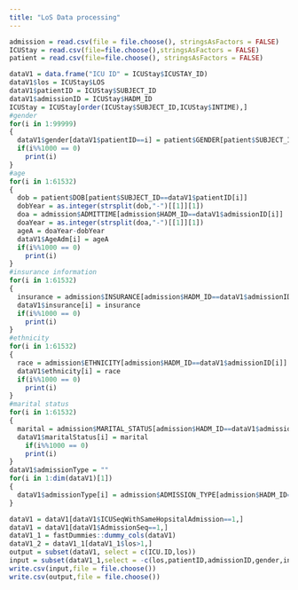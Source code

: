 ```yaml
---
title: "LoS Data processing"
---
```


```r
admission = read.csv(file = file.choose(), stringsAsFactors = FALSE)
ICUStay = read.csv(file=file.choose(),stringsAsFactors = FALSE)
patient = read.csv(file=file.choose(), stringsAsFactors = FALSE)
```

```r
dataV1 = data.frame("ICU ID" = ICUStay$ICUSTAY_ID)
dataV1$los = ICUStay$LOS
dataV1$patientID = ICUStay$SUBJECT_ID
dataV1$admissionID = ICUStay$HADM_ID
ICUStay = ICUStay[order(ICUStay$SUBJECT_ID,ICUStay$INTIME),]
#gender
for(i in 1:99999)
{
  dataV1$gender[dataV1$patientID==i] = patient$GENDER[patient$SUBJECT_ID==i]
  if(i%%1000 == 0)
    print(i)
}
#age
for(i in 1:61532)
{
  dob = patient$DOB[patient$SUBJECT_ID==dataV1$patientID[i]]
  dobYear = as.integer(strsplit(dob,"-")[[1]][1])
  doa = admission$ADMITTIME[admission$HADM_ID==dataV1$admissionID[i]]
  doaYear = as.integer(strsplit(doa,"-")[[1]][1])
  ageA = doaYear-dobYear
  dataV1$AgeAdm[i] = ageA
  if(i%%1000 == 0)
    print(i)
}
#insurance information
for(i in 1:61532)
{
  insurance = admission$INSURANCE[admission$HADM_ID==dataV1$admissionID[i]]
  dataV1$insurance[i] = insurance
  if(i%%1000 == 0)
    print(i)
}
#ethnicity
for(i in 1:61532)
{
  race = admission$ETHNICITY[admission$HADM_ID==dataV1$admissionID[i]]
  dataV1$ethnicity[i] = race
  if(i%%1000 == 0)
    print(i)  
}
#marital status
for(i in 1:61532)
{
  marital = admission$MARITAL_STATUS[admission$HADM_ID==dataV1$admissionID[i]]
  dataV1$maritalStatus[i] = marital
    if(i%%1000 == 0)
    print(i)  
}
dataV1$admissionType = ""
for(i in 1:dim(dataV1)[1])
{
  dataV1$admissionType[i] = admission$ADMISSION_TYPE[admission$HADM_ID==dataV1$admissionID[i]]
}

dataV1 = dataV1[dataV1$ICUSeqWithSameHopsitalAdmission==1,]
dataV1 = dataV1[dataV1$AdmissionSeq==1,]
dataV1_1 = fastDummies::dummy_cols(dataV1)
dataV1_2 = dataV1_1[dataV1_1$los>1,]
output = subset(dataV1, select = c(ICU.ID,los))
input = subset(dataV1_1,select = -c(los,patientID,admissionID,gender,insurance,ethnicity,maritalStatus,firstICU,lastICU,admissionType))
write.csv(input,file = file.choose())
write.csv(output,file = file.choose())

```
